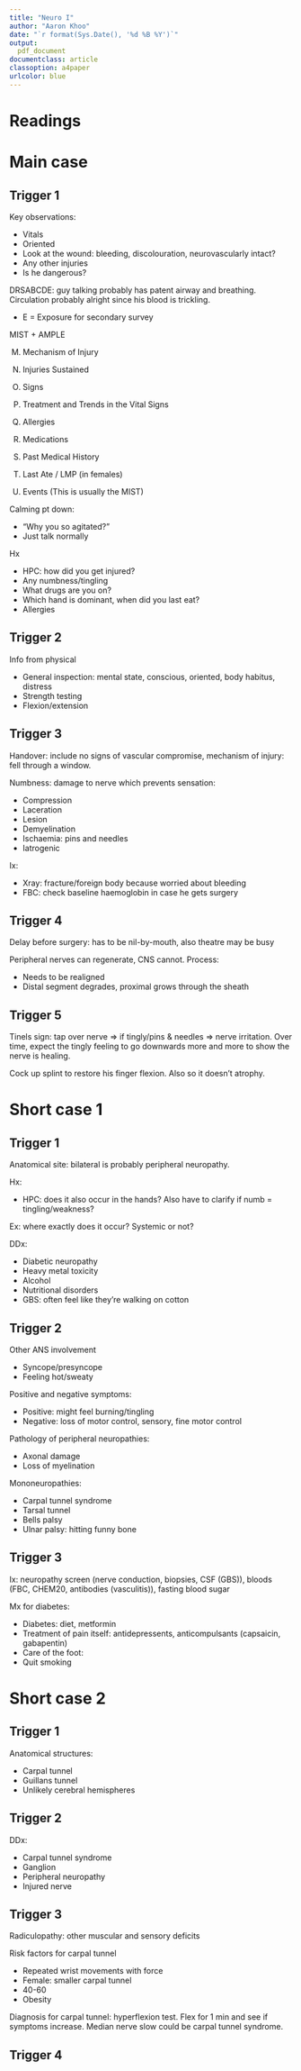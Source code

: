 ```yaml
---
title: "Neuro I"
author: "Aaron Khoo"
date: "`r format(Sys.Date(), '%d %B %Y')`"
output:
  pdf_document
documentclass: article
classoption: a4paper
urlcolor: blue
---
```


# Readings

# Main case

## Trigger 1

Key observations:

-  Vitals
-  Oriented
-  Look at the wound: bleeding, discolouration, neurovascularly intact?
-  Any other injuries
-  Is he dangerous?

DRSABCDE: guy talking probably has patent airway and breathing. Circulation probably alright since his blood is trickling. 

-  E = Exposure for secondary survey

MIST + AMPLE

M.  Mechanism of Injury
I.  Injuries Sustained
S.  Signs
T.  Treatment and Trends in the Vital Signs

A.  Allergies
M.  Medications
P.  Past Medical History
L.  Last Ate / LMP (in females)
E.  Events (This is usually the MIST)

Calming pt down:

-  "Why you so agitated?"
-  Just talk normally

Hx

-  HPC: how did you get injured?
-  Any numbness/tingling
-  What drugs are you on?
-  Which hand is dominant, when did you last eat?
-  Allergies

## Trigger 2

Info from physical

-  General inspection: mental state, conscious, oriented, body habitus, distress
-  Strength testing
-  Flexion/extension

## Trigger 3

Handover: include no signs of vascular compromise, mechanism of injury: fell through a window.

Numbness: damage to nerve which prevents sensation:

-  Compression
-  Laceration
-  Lesion
-  Demyelination
-  Ischaemia: pins and needles
-  Iatrogenic

Ix:

-  Xray: fracture/foreign body because worried about bleeding
-  FBC: check baseline haemoglobin in case he gets surgery

## Trigger 4

Delay before surgery: has to be nil-by-mouth, also theatre may be busy

Peripheral nerves can regenerate, CNS cannot. Process: 

-  Needs to be realigned
-  Distal segment degrades, proximal grows through the sheath

## Trigger 5

Tinels sign: tap over nerve => if tingly/pins & needles => nerve irritation. Over time, expect the tingly feeling to go downwards more and more to show the nerve is healing. 

Cock up splint to restore his finger flexion. Also so it doesn't atrophy. 

# Short case 1

## Trigger 1

Anatomical site: bilateral is probably peripheral neuropathy. 

Hx:

-  HPC: does it also occur in the hands? Also have to clarify if numb = tingling/weakness?

Ex: where exactly does it occur? Systemic or not?

DDx:

-  Diabetic neuropathy
-  Heavy metal toxicity
-  Alcohol
-  Nutritional disorders
-  GBS: often feel like they're walking on cotton

## Trigger 2

Other ANS involvement

-  Syncope/presyncope
-  Feeling hot/sweaty

Positive and negative symptoms:

-  Positive: might feel burning/tingling
-  Negative: loss of motor control, sensory, fine motor control

Pathology of peripheral neuropathies:

-  Axonal damage
-  Loss of myelination

Mononeuropathies:

-  Carpal tunnel syndrome
-  Tarsal tunnel
-  Bells palsy
-  Ulnar palsy: hitting funny bone

## Trigger 3

Ix: neuropathy screen (nerve conduction, biopsies, CSF (GBS)), bloods (FBC, CHEM20, antibodies (vasculitis)), fasting blood sugar

Mx for diabetes:

-  Diabetes: diet, metformin
-  Treatment of pain itself: antidepressents, anticompulsants (capsaicin, gabapentin)
-  Care of the foot:
-  Quit smoking

# Short case 2

## Trigger 1

Anatomical structures:

-  Carpal tunnel
-  Guillans tunnel
-  Unlikely cerebral hemispheres

## Trigger 2

DDx:

-  Carpal tunnel syndrome
-  Ganglion
-  Peripheral neuropathy
-  Injured nerve

## Trigger 3

Radiculopathy: other muscular and sensory deficits

Risk factors for carpal tunnel

-  Repeated wrist movements with force
-  Female: smaller carpal tunnel
-  40-60
-  Obesity

Diagnosis for carpal tunnel: hyperflexion test. Flex for 1 min and see if symptoms increase. Median nerve slow could be carpal tunnel syndrome. 

## Trigger 4


